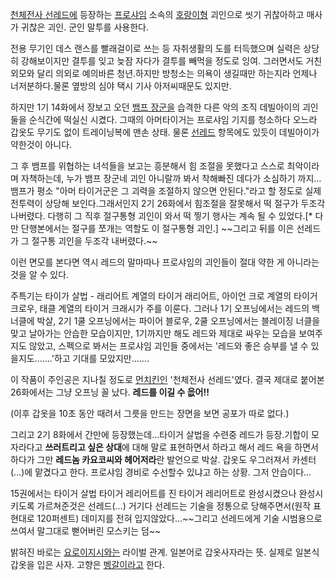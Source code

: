 [[천체전사 선레드]]에 등장하는 [[프로샤임]] 소속의 [[호랑이]]형 괴인으로 씻기 귀찮아하고 매사가 귀찮은 괴인. 군인 말투를 사용한다. 

전용 무기인 데스 랜스를 빨래걸이로 쓰는 등 자취생활의 도를 터득했으며 실력은 상당히 강해보이지만 결투를 잊고 늦잠 자다가 결투를 빼먹을 정도로 잉여. 그러면서도 거친 외모와 달리 의외로 예의바른 청년.하지만 방청소는 의욕이 생길때만 하는지라 언제나 너저분하다.물론 옆방의 심야 택시 기사 아저씨때문도 있지만.

하지만 1기 14화에서 장보고 오던 [[뱀프 장군]]을 습격한 다른 악의 조직 데빌아이의 괴인 둘을 순식간에 떡실신 시켰다. 그때의 아머타이거는 프로샤임 기지를 청소하다 오느라 갑옷도 무기도 없이 트레이닝복에 맨손 상태. 물론 [[선레드]] 항목에도 있듯이 데빌아이가 약한것이 아니다.

그 후 뱀프를 위협하는 녀석들을 보고는 흥분해서 힘 조절을 못했다고 스스로 최악이라며 자책하는데, 누가 뱀프 장군네 괴인 아니랄까 봐서 착해빠진 데다가 소심하기 까지… 뱀프가 평소 "아머 타이거군은 그 괴력을 조절하지 않으면 안된다."라고 할 정도로 실제 전투력이 상당해 보인다.그래서인지 2기 26화에서 힘조절을 잘못해서 떡 절구가 두조각 나버렸다. 다행히 그 직후 절구통형 괴인이 와서 떡 찧기 행사는 계속 될 수 있었다.[* 다만 단행본에서는 절구를 쪼개는 역할도 이 절구통형 괴인.] ~~그리고 뒤를 이은 선레드가 그 절구통 괴인을 두조각 내버렸다.~~

이런 면모를 본다면 역시 레드의 말마따나 프로샤임의 괴인들이 절대 약한 게 아니라는 것을 알 수 있다. 
 
주특기는 타이가 살법 - 래리어트 계열의 타이거 래리어트, 아이언 크로 계열의 타이거 크로우, 태클 계열의 타이거 크래시가 주를 이룬다. 그러나 1기 오프닝에서는 레드의 백너클에 박살, 2기 1쿨 오프닝에서는 파이어 블로우, 2쿨 오프닝에서는 블레이징 너클을 맞고 날아가는 안습한 모습이지만, 1기까지만 해도 레드와 제대로 싸우는 모습을 보여주지도 않았고, 스펙으로 봐서는 프로샤임 괴인들 중에서는 '레드와 좋은 승부를 낼 수 있을지도…….'하고 기대를 모았지만……. 

이 작품이 주인공은 지나칠 정도로 [[먼치킨]]인 '천체전사 선레드'였다. 결국 제대로 붙어본 26화에서는 그냥 오프닝 꼴 났다. '''레드를 이길 수 읎어!!'''

(이후 갑옷을 10초 동안 때려서 그릇을 만드는 장면을 보면 공포가 따로 없다.)

그리고 2기 8화에서 간만에 등장했는데...타이거 살법을 수련중 레드가 등장.기합이 모자라다고 '''쓰러트리고 싶은 상대'''에 대해 말로 표현하면서 하라고 해서 레드 욕을 하면서 하다가 그만 '''레드놈 카요코씨와 헤어저라'''란 발언으로 박살. 갑옷도 우그러져서 카센터(...)에 맡겼다고 한다. 프로샤임 경비로 수선할수 있냐고 하는 상황. 그저 안습이다...

15권에서는 타이거 살법 타이거 레리어트를 진 타이거 레리어트로 완성시켰으나
완성시키도록 가르쳐준것은 선레드(...) 거기다 선레드는 기술을 정통으로 당해주면서(원작 표현대로 120퍼센트) 데미지를 전혀 입지않았다...~~그리고 선레드에게 기술 시범용으로 쓰여서 말그대로 뻗어버린 모스키는 덤~~

밝혀진 바로는 [[요로이지시]]와는 라이벌 관계. 일본어로 갑옷사자라는 뜻. 실제로 일본식 갑옷을 입은 사자.
고향은 [[벵갈]]이라고 한다.
